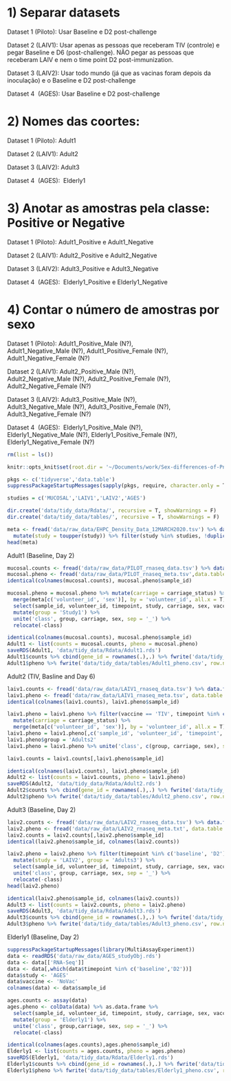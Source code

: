 # 1) Separar datasets

Dataset 1 (Piloto): Usar Baseline e D2 post-challenge

Dataset 2 (LAIV1): Usar apenas as pessoas que receberam TIV (controle) e pegar Baseline e D6 (post-challenge). NÃO pegar as pessoas que receberam LAIV e nem o time point D2 post-immunization.

Dataset 3 (LAIV2): Usar todo mundo (já que as vacinas foram depois da inoculação) e o Baseline e D2 post-challenge

Dataset 4  (AGES): Usar Baseline e D2 post-challenge

# 2) Nomes das coortes:

Dataset 1 (Piloto): Adult1

Dataset 2 (LAIV1): Adult2

Dataset 3 (LAIV2): Adult3

Dataset 4  (AGES):  Elderly1

# 3) Anotar as amostras pela classe: Positive or Negative 

Dataset 1 (Piloto): Adult1_Positive e Adult1_Negative

Dataset 2 (LAIV1): Adult2_Positive e Adult2_Negative

Dataset 3 (LAIV2): Adult3_Positive e Adult3_Negative

Dataset 4  (AGES):  Elderly1_Positive e Elderly1_Negative

# 4) Contar o número de amostras por sexo

Dataset 1 (Piloto): Adult1_Positive_Male (N?),  Adult1_Negative_Male (N?), Adult1_Positive_Female (N?),  Adult1_Negative_Female (N?)

Dataset 2 (LAIV1): Adult2_Positive_Male (N?),  Adult2_Negative_Male (N?), Adult2_Positive_Female (N?),  Adult2_Negative_Female (N?)

Dataset 3 (LAIV2): Adult3_Positive_Male (N?),  Adult3_Negative_Male (N?), Adult3_Positive_Female (N?),  Adult3_Negative_Female (N?)

Dataset 4  (AGES):  Elderly1_Positive_Male (N?),  Elderly1_Negative_Male (N?), Elderly1_Positive_Female (N?),  Elderly1_Negative_Female (N?)

```r
rm(list = ls())

knitr::opts_knit$set(root.dir = '~/Documents/work/Sex-differences-of-Pneumoccocal-colonization/')

pkgs <- c('tidyverse','data.table')
suppressPackageStartupMessages(sapply(pkgs, require, character.only = T))

studies = c('MUCOSAL','LAIV1','LAIV2','AGES')

dir.create('data/tidy_data/Rdata/', recursive = T, showWarnings = F)
dir.create('data/tidy_data/tables/', recursive = T, showWarnings = F)
```


```r
meta <- fread('data/raw_data/EHPC_Density_Data_12MARCH2020.tsv') %>% data.frame(row.names = 'sample_id') %>%
  mutate(study = toupper(study)) %>% filter(study %in% studies, !duplicated(volunteer_id)) %>% select(-timepoint)
head(meta)
```

Adult1 (Baseline, Day 2)
```r
mucosal.counts <- fread('data/raw_data/PILOT_rnaseq_data.tsv') %>% data.frame(row.names = 1)
mucosal.pheno <- fread('data/raw_data/PILOT_rnaseq_meta.tsv',data.table = F)
identical(colnames(mucosal.counts), mucosal.pheno$sample_id)

mucosal.pheno = mucosal.pheno %>% mutate(carriage = carriage_status) %>%
  merge(meta[c('volunteer_id', 'sex')], by = 'volunteer_id', all.x = T) %>% 
  select(sample_id, volunteer_id, timepoint, study, carriage, sex, vaccine) %>% 
  mutate(group = 'Study1') %>% 
  unite('class', group, carriage, sex, sep = '_') %>% 
  relocate(-class)

identical(colnames(mucosal.counts), mucosal.pheno$sample_id)
Adult1 <- list(counts = mucosal.counts, pheno = mucosal.pheno)
saveRDS(Adult1, 'data/tidy_data/Rdata/Adult1.rds')
Adult1$counts %>% cbind(gene_id = rownames(.),.) %>% fwrite('data/tidy_data/tables/Adult1_counts.csv', row.names = F, sep = '\t')
Adult1$pheno %>% fwrite('data/tidy_data/tables/Adult1_pheno.csv', row.names = F, sep = '\t')
```

Adult2 (TIV, Basline and Day 6)
```r
laiv1.counts <- fread('data/raw_data/LAIV1_rnaseq_data.tsv') %>% data.frame(row.names = 1)
laiv1.pheno <- fread('data/raw_data/LAIV1_rnaseq_meta.tsv', data.table = F) %>% mutate(sample_id = sample_id_original)
identical(colnames(laiv1.counts), laiv1.pheno$sample_id)

laiv1.pheno = laiv1.pheno %>% filter(vaccine == 'TIV', timepoint %in% c('baseline','D6')) %>%
  mutate(carriage = carriage_status) %>%
  merge(meta[c('volunteer_id', 'sex')], by = 'volunteer_id', all.x = T)
laiv1.pheno = laiv1.pheno[,c('sample_id', 'volunteer_id', 'timepoint', 'study', 'carriage', 'sex', 'vaccine')]
laiv1.pheno$group = 'Adults2'
laiv1.pheno = laiv1.pheno %>% unite('class', c(group, carriage, sex), sep = '_')

laiv1.counts = laiv1.counts[,laiv1.pheno$sample_id]

identical(colnames(laiv1.counts), laiv1.pheno$sample_id)
Adult2 <- list(counts = laiv1.counts, pheno = laiv1.pheno)
saveRDS(Adult2, 'data/tidy_data/Rdata/Adult2.rds')
Adult2$counts %>% cbind(gene_id = rownames(.),.) %>% fwrite('data/tidy_data/tables/Adult2_counts.csv', row.names = F, sep = '\t')
Adult2$pheno %>% fwrite('data/tidy_data/tables/Adult2_pheno.csv', row.names = F, sep = '\t')
```

Adult3 (Baseline, Day 2)
```r
laiv2.counts <- fread('data/raw_data/LAIV2_rnaseq_data.tsv') %>% data.frame(row.names = 1)
laiv2.pheno <- fread('data/raw_data/LAIV2_rnaseq_meta.txt', data.table = F) %>% mutate(sample_id = sample_id_original)
laiv2.counts = laiv2.counts[,laiv2.pheno$sample_id]
identical(laiv2.pheno$sample_id, colnames(laiv2.counts))

laiv2.pheno = laiv2.pheno %>% filter(timepoint %in% c('baseline', 'D2')) %>% 
  mutate(study = 'LAIV2', group = 'Adults3') %>%
  select(sample_id, volunteer_id, timepoint, study, carriage, sex, vaccine, group) %>%
  unite('class', group, carriage, sex, sep = '_') %>% 
  relocate(-class)
head(laiv2.pheno)

identical(laiv2.pheno$sample_id, colnames(laiv2.counts))
Adult3 <- list(counts = laiv2.counts, pheno = laiv2.pheno)
saveRDS(Adult3, 'data/tidy_data/Rdata/Adult3.rds')
Adult3$counts %>% cbind(gene_id = rownames(.),.) %>% fwrite('data/tidy_data/tables/Adult3_counts.csv', row.names = F, sep = '\t')
Adult3$pheno %>% fwrite('data/tidy_data/tables/Adult3_pheno.csv', row.names = F, sep = '\t')
```

Elderly1 (Baseline, Day 2)
```r
suppressPackageStartupMessages(library(MultiAssayExperiment))
data <- readRDS('data/raw_data/AGES_studyObj.rds')
data <- data[['RNA-Seq']]
data <- data[,which(data$timepoint %in% c('baseline','D2'))]
data$study <- 'AGES'
data$vaccine <- 'NoVac'
colnames(data) <- data$sample_id

ages.counts <- assay(data)
ages.pheno <- colData(data) %>% as.data.frame %>% 
  select(sample_id, volunteer_id, timepoint, study, carriage, sex, vaccine) %>% 
  mutate(group = 'Elderly1') %>% 
  unite('class', group,carriage, sex, sep = '_') %>%
  relocate(-class)

identical(colnames(ages.counts),ages.pheno$sample_id)
Elderly1 <- list(counts = ages.counts, pheno = ages.pheno)
saveRDS(Elderly1, 'data/tidy_data/Rdata/Elderly1.rds')
Elderly1$counts %>% cbind(gene_id = rownames(.),.) %>% fwrite('data/tidy_data/tables/Elderly1_counts.csv', row.names = F, sep = '\t')
Elderly1$pheno %>% fwrite('data/tidy_data/tables/Elderly1_pheno.csv', row.names = F, sep = '\t')
```

